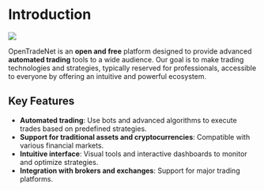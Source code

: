 # Introduction

<img src="home.jpg" />

OpenTradeNet is an **open and free** platform designed to provide advanced **automated trading** tools to a wide audience. Our goal is to make trading technologies and strategies, typically reserved for professionals, accessible to everyone by offering an intuitive and powerful ecosystem.

## Key Features
- **Automated trading**: Use bots and advanced algorithms to execute trades based on predefined strategies.
- **Support for traditional assets and cryptocurrencies**: Compatible with various financial markets.
- **Intuitive interface**: Visual tools and interactive dashboards to monitor and optimize strategies.
- **Integration with brokers and exchanges**: Support for major trading platforms.
